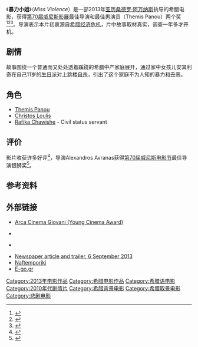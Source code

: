 {{Infobox film
| name           =  
| image          = Miss Violence.jpg
| caption        = 电影海报
| director       = [[Alexander_Avranas|Alexander Avranas]]
| producer       = 
| writer         =  
| starring       =  Themis Panou<br />Christos Loulis <br />Rafika Chawishe
| music          = 
| cinematography = 
| editing        =   
| studio         = Faliro House Productions <br /> Plays2place Productions 
| distributor      = 
| released         = 
| runtime          = 
| country          = [[希腊|希腊]]
| language         = [[希腊语|希腊语]]
| budget           = 
| gross            = 
| cn_name  = 
| tw_name  = 
| hk_name  = 
}}
《'''暴力小姐'''》（''Miss Violence''）是一部2013年[[亚历桑德罗·阿万纳斯|亚历桑德罗·阿万纳斯]]执导的希腊电影，获得[[第70届威尼斯影展|第70届威尼斯影展]]最佳导演和最佳男演员（Themis Panou）两个奖<ref name="Venice">{{cite web |url=http://www.labiennale.org/en/cinema/70th-festival/line-up/off-sel/venezia70 |title=Venezia 70 |accessdate=2013-07-26 |work=labiennale |archive-date=2013-07-28 |archive-url=https://web.archive.org/web/20130728070816/http://www.labiennale.org/en/cinema/70th-festival/line-up/off-sel/venezia70 |dead-url=no }}</ref><ref name="Guardian">{{cite web |url=http://www.guardian.co.uk/film/2013/jul/25/venice-film-festival-2013-line-up/ |title=Venice film festival 2013: the full line-up |accessdate=2013-07-26 |work=The Guardian |archive-date=2013-07-25 |archive-url=https://web.archive.org/web/20130725191906/http://www.guardian.co.uk/film/2013/jul/25/venice-film-festival-2013-line-up |dead-url=no }}</ref><ref>{{cite news|title=Vince l'Italia: Leone d'oro a "Sacro GRA"|url=http://www.repubblica.it/speciali/cinema/venezia/edizione2013/2013/09/07/news/venezia_vincitore-66075620/?ref=HRER3-1|accessdate=7 September 2013|newspaper=La Repubblica|date=7 September 2013|archive-date=2013-09-08|archive-url=https://web.archive.org/web/20130908014725/http://www.repubblica.it/speciali/cinema/venezia/edizione2013/2013/09/07/news/venezia_vincitore-66075620/?ref=HRER3-1|dead-url=no}}</ref>。导演表示本片初衷源自[[歐債危機|希腊经济危机]]，片中故事取材真实，调查一年多才开机。

== 剧情 ==
故事围绕一个普通而又处处透着蹊跷的希腊中产家庭展开，通过家中女孩儿安其利奇在自己11岁的[[生日|生日]]派对上跳楼[[自杀|自杀]]，引出了这个家庭不为人知的暴力和丑恶。

== 角色 ==
* [[Themis_Panou|Themis Panou]]
* [[Christos_Loulis|Christos Loulis]] 
* [[Rafika_Chawishe|Rafika Chawishe]] - Civil status servant

== 评价 ==
影片收获许多好评<ref name="RottenTomatoes">{{cite web |url=http://www.rottentomatoes.com/m/miss_violence/ |title=Miss Violence |accessdate=7 September 2013 |work=Rotten Tomatoes |archive-date=2013-09-10 |archive-url=https://web.archive.org/web/20130910212535/http://www.rottentomatoes.com/m/miss_violence/ |dead-url=no }}</ref>，导演Alexandros Avranas获得[[第70届威尼斯电影节|第70届威尼斯电影节]]最佳导演银狮奖<ref name="hollywoodreporter">{{cite web |url=http://www.hollywoodreporter.com/news/sacro-gra-wins-venice-golden-623673 |title=Silver Lion, Venice 2013 |accessdate=7 September 2013 |archive-date=2013-09-08 |archive-url=https://web.archive.org/web/20130908013505/http://www.hollywoodreporter.com/news/sacro-gra-wins-venice-golden-623673 |dead-url=no }}</ref>。

== 参考资料 ==
{{reflist}}

==外部链接==
* [http://arcacinemagiovani.tumblr.com/ Arca Cinema Giovani (Young Cinema Award)] {{Wayback|url=http://arcacinemagiovani.tumblr.com/ |date=20130818044626 }} {{it icon}}
* {{Rotten Tomatoes|miss_violence|Miss Violence}} {{en icon}}
* {{IMDb title |id=3078242}} {{en icon}}
* [http://www.kathimerini.gr/4dcgi/_w_articles_kathremote_1_06/09/2013_517640 Newspaper article and trailer, 6 September 2013] {{Wayback|url=http://www.kathimerini.gr/4dcgi/_w_articles_kathremote_1_06/09/2013_517640 |date=20131104124702 }} {{gre icon}} {{en icon}}
* [http://www.naftemporiki.gr/story/680084 Naftemporiki] {{Wayback|url=http://www.naftemporiki.gr/story/680084 |date=20130905200057 }}
* [https://web.archive.org/web/20131106011426/http://www.e-go.gr/cinemag/article.asp?catid=17455&subid=2&pubid=129452106 E-go.gr]

{{DEFAULTSORT:Miss Violence}}
[[Category:2013年电影作品|Category:2013年电影作品]]
[[Category:希腊电影作品|Category:希腊电影作品]]
[[Category:希腊语电影|Category:希腊语电影]]
[[Category:2010年代剧情片|Category:2010年代剧情片]]
[[Category:希腊背景电影|Category:希腊背景电影]]
[[Category:希腊取景电影|Category:希腊取景电影]]
[[Category:悲剧电影|Category:悲剧电影]]
